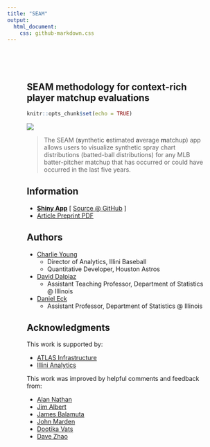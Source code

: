 ```yaml
---
title: "SEAM"
output: 
  html_document: 
    css: github-markdown.css
---
```


<meta name="viewport" content="width=device-width, initial-scale=1">
  <link rel="stylesheet" href="github-markdown.css">
    <style>
    .markdown-body {
      box-sizing: border-box;
      min-width: 200px;
      max-width: 980px;
      margin: 0 auto;
      padding: 45px;
    }

  @media (max-width: 767px) {
    .markdown-body {
      padding: 15px;
    }
  }
  </style>
  <article class="markdown-body">

# SEAM methodology for context-rich player matchup evaluations

```r
knitr::opts_chunk$set(echo = TRUE)
```

[![](layout.png)](https://seam.stat.illinois.edu/app/)

> The SEAM (**s**ynthetic **e**stimated **a**verage **m**atchup) app allows users to visualize synthetic spray chart distributions (batted-ball distributions) for any MLB batter-pitcher matchup that has occurred or could have occurred in the last five years.

## Information

- [**Shiny App**](https://seam.stat.illinois.edu/app/) [ [Source @ GitHub](https://github.com/cdyoung/seam/) ]
- [Article Preprint PDF](seam.pdf)
<!-- - [Fangraphs Article]() -->

## Authors

- [Charlie Young](https://twitter.com/youngcharles02)
  - Director of Analytics, Illini Baseball
  - Quantitative Developer, Houston Astros
- [David Dalpiaz](https://daviddalpiaz.org/)
  - Assistant Teaching Professor, Department of Statistics @ Illinois
- [Daniel Eck](https://publish.illinois.edu/danieleck/)
  - Assistant Professor, Department of Statistics @ Illinois

## Acknowledgments

This work is supported by:

- [ATLAS Infrastructure](https://atlas.illinois.edu/)
- [Illini Analytics](https://sabermetrics.cs.illinois.edu/)

This work was improved by helpful comments and feedback from:

- [Alan Nathan](http://baseball.physics.illinois.edu/)
- [Jim Albert](http://www-math.bgsu.edu/~albert/)
- [James Balamuta](https://www.thecoatlessprofessor.com/)
- [John Marden](http://www.stat.istics.net/)
- [Dootika Vats](http://home.iitk.ac.in/~dootika/)
- [Dave Zhao](https://stat.illinois.edu/directory/profile/sdzhao)

</article>
